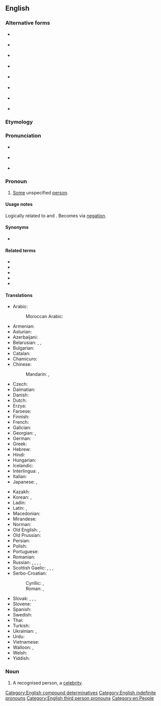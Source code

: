 {{also|some-body|some body}}
==English==

===Alternative forms===
* {{l|en|some body}} {{qualifier|obsolete}}
* {{l|en|some-body}} {{qualifier|obsolete}}
* {{l|en|somebuddy}} {{qualifier|eye dialect}}
* {{l|en|sombuddy}} {{qualifier|eye dialect}}
* {{l|en|somebudy}} {{qualifier|eye dialect}}
* {{l|en|sombudy}} {{qualifier|eye dialect}}
* {{l|en|sumbody}} {{qualifier|eye dialect}}
* {{l|en|sumbuddy}} {{qualifier|eye dialect}}

===Etymology===
{{compound|some|body|lang=en}}

===Pronunciation===
* {{a|UK}} {{IPA|/ˈsʌmbədɪ/|lang=en}}
* {{a|US}} {{IPA|/ˈsʌmbʌdi/|/ˈsʌmbədi/|/ˈsʌmbɑdi/|lang=en}}
* {{audio|en-us-somebody.ogg|Audio (US)|lang=en}}

===Pronoun===
{{en-pron}}

# [[some|Some]] unspecified [[person]].
#: {{ux|en|'''Somebody''' has to clean this mess up.}}

====Usage notes====
Logically related to {{m|en|everybody}} and {{m|en|nobody}}. Becomes {{m|en|nobody}} via [[negation]].

====Synonyms====
* {{l|en|someone}}

====Related terms====
* {{l|en|nobody}}
* {{l|en|everybody}}
* {{l|en|anybody}}
* {{l|en|somewhere}}
* {{l|en|something}}

====Translations====
{{trans-top|some unspecified person}}
* Arabic: {{t+|ar|أَحَد|m}}
*: Moroccan Arabic: {{t|ary|شِواحد|tr=šiwaḥed}}
* Armenian: {{t+|hy|մեկ|alt=մեկը}}
* Asturian: {{t|ast|daquién}}
* Azerbaijani: {{t+|az|kimsə}}
* Belarusian: {{t|be|хто́сьці|sc=Cyrl}}, {{t|be|хтось|sc=Cyrl}}, {{t|be|не́хта|sc=Cyrl}}
* Bulgarian: {{t|bg|някой|sc=Cyrl}}
* Catalan: {{t+|ca|algú}}
* Chamicuro: {{t|ccc|ana'shanaye}}
* Chinese:
*: Mandarin: {{t+|cmn|有人|tr=yǒurén|sc=Hani}}, {{t+|cmn|某人|tr=mǒurén|sc=Hani}}
* Czech: {{t+|cs|někdo|m}}
* Dalmatian: {{t|dlm|čertjoin}}
* Danish: {{t+|da|nogen}}
* Dutch: {{t+|nl|iemand}}
* Erzya: {{t|myv|конаяк}}
* Faroese: {{t|fo|onkur}}
* Finnish: {{t+|fi|joku}}
* French: {{t+|fr|quelqu'un}}
* Galician: {{t+|gl|alguén}}
* Georgian: {{t|ka|ვიღაც}}, {{t|ka|ვინმე}}
* German: {{t+|de|jemand}}
* Greek: {{t+|el|κάποιος}}
* Hebrew: {{t|he|מִישֶׁהוּ|tr=míshehu}}
* Hindi: {{t+|hi|कोई|sc=Deva}}
* Hungarian: {{t+|hu|valaki}}
* Icelandic: {{t+|is|einhver|m}}
* Interlingua: {{t|ia|alicuno}}, {{t|ia|alcuno}}
* Italian: {{t+|it|qualcuno}}
* Japanese: {{t|ja|誰か|tr=だれか, dareka}}, {{t|ja|[[或る]][[人]]|tr=あるひと, aru hito}}
{{trans-mid}}
* Kazakh: {{t|kk|біреу|sc=Cyrl}}
* Korean: {{t|ko|누군가}}, {{t|ko|[[어떤]] [[사람]]}}
* Ladin: {{t|lld|zachei}}
* Latin: {{t+|la|aliquis|m|f}}, {{t|la|aliquid|n}}
* Macedonian: {{t|mk|некој|m|sc=Cyrl}}
* Mirandese: {{t|mwl|alguien}}
* Norman: {{t|nrf|tchitch'un}}
* Old English: {{t|ang|sum mann}}, {{t|ang|sum}}
* Old Prussian: {{t-simple|prg|aīnunts}}
* Persian: {{t+|fa|کسی|tr=kasi}}
* Polish: {{t+|pl|ktoś|m}}
* Portuguese: {{t+|pt|alguém}}
* Romanian: {{t+|ro|cineva}}
* Russian: {{t+|ru|кто́-то}}, {{t+|ru|кто-нибу́дь}}, {{t+|ru|не́кто}}, {{t+|ru|кто-ли́бо}}, {{t+|ru|кое-кто́}}
* Scottish Gaelic: {{t|gd|cuideigin}}, {{qualifier|male}} {{t|gd|duin'-eigin}}, {{qualifier|male}} {{t|gd|feareigin}}, {{qualifier|female}} {{t|gd|tè-eigin}}
* Serbo-Croatian:
*: Cyrillic: {{qualifier|Bosnian, Serbian}} {{t|sh|неко|m|sc=Cyrl}}, {{qualifier|Croatian}} {{t|sh|нетко|m|sc=Cyrl}}
*: Roman: {{qualifier|Bosnian, Serbian}} {{t+|sh|neko|m}}, {{qualifier|Croatian}} {{t|sh|netko|m}}
* Slovak: {{t+|sk|niekto|m}}, {{t|sk|dakto|m}}, {{t|sk|voľakto}}, {{t|sk|ktosi}}
* Slovene: {{t+|sl|nekdó}}
* Spanish: {{t+|es|alguien}}
* Swedish: {{t+|sv|någon}}
* Thai: {{t|th|บางคน}}
* Turkish: {{t+|tr|kimse}}
* Ukrainian: {{t+|uk|хтось|sc=Cyrl}}, {{t+|uk|хто-не́будь}}
* Urdu: {{t|ur|کوئی|tr=koī|sc=ur-Arab}}
* Vietnamese: {{t|vi|ai đó}}
* Walloon: {{t+|wa|ene sakî}}, {{t|wa|kéconk}}
* Welsh: {{t+|cy|rhywun|m}}
* Yiddish: {{t|yi|עמעצער}}
{{trans-bottom}}

===Noun===
{{en-noun|somebodies}}

# A recognised person, a [[celebrity]].
#: {{ux|en|I'm tired of being a nobody – I want to be a '''somebody'''.}}

[[Category:English compound determinatives]]
[[Category:English indefinite pronouns]]
[[Category:English third person pronouns]]
[[Category:en:People]]